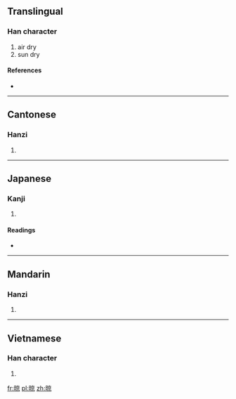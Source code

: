 ==Translingual==

===Han character===
{{Han char|rn=72|rad=日|as=08|sn=12|four=6009<sub>6</sub>|canj=日卜口火 (AYRF), X日卜口火 (XAYRF)}}

# air dry
# sun dry

====References====
* {{Han ref|kx=0497.270|dkj=13984|hdz=21520.020|uh=667E|ud=26238|bh=B4BD|bd=46269}}

----

==Cantonese==

===Hanzi===
{{yue-hanzi|jyut=|y=long6}}

# {{defn|Cantonese|sort=日08}}

----

==Japanese==

===Kanji===
{{ja-kanji|grade=|rs=日08}}

# {{defn|Japanese|sort=日08}}

====Readings====
* {{ja-readings|on=[[りょう]] (ryō)|kun=[[さらす]] (sarasu)}}

----

==Mandarin==

===Hanzi===
{{cmn-hanzi|pin=[[liàng]] ([[liang4]])|wg=liang<sup>4</sup>}}

# {{defn|Mandarin|sort=日08}}

----

==Vietnamese==

===Han character===
{{vi-hantu|[[lượng]]|rs=日08}}

# {{defn|Vietnamese|sort=日08}}

[[fr:晾]]
[[pl:晾]]
[[zh:晾]]